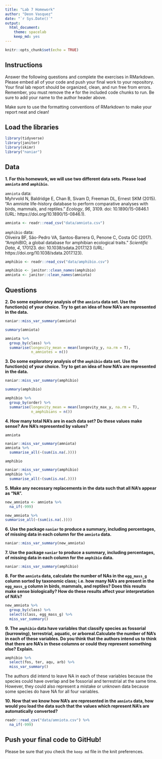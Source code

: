 ```yaml
---
title: "Lab 7 Homework"
author: "Deon Vasquez"
date: "`r Sys.Date()`"
output:
  html_document: 
    theme: spacelab
    keep_md: yes
---
```


```r
knitr::opts_chunk$set(echo = TRUE)
```

## Instructions
Answer the following questions and complete the exercises in RMarkdown. Please embed all of your code and push your final work to your repository. Your final lab report should be organized, clean, and run free from errors. Remember, you must remove the `#` for the included code chunks to run. Be sure to add your name to the author header above.  

Make sure to use the formatting conventions of RMarkdown to make your report neat and clean!  

## Load the libraries
```r
library(tidyverse)
library(janitor)
library(skimr)
library("naniar")
``` 

## Data
**1. For this homework, we will use two different data sets. Please load `amniota` and `amphibio`.**  

`amniota` data:  
Myhrvold N, Baldridge E, Chan B, Sivam D, Freeman DL, Ernest SKM (2015). “An amniote life-history
database to perform comparative analyses with birds, mammals, and reptiles.” _Ecology_, *96*, 3109.
doi: 10.1890/15-0846.1 (URL: https://doi.org/10.1890/15-0846.1).
```r
amniota <- readr::read_csv("data/amniota.csv")
```

`amphibio` data:  
Oliveira BF, São-Pedro VA, Santos-Barrera G, Penone C, Costa GC (2017). “AmphiBIO, a global database
for amphibian ecological traits.” _Scientific Data_, *4*, 170123. doi: 10.1038/sdata.2017.123 (URL:
https://doi.org/10.1038/sdata.2017.123).
```r
amphibio <- readr::read_csv("data/amphibio.csv")
```

```r
amphibio <- janitor::clean_names(amphibio)
amniota <- janitor::clean_names(amniota)
```


## Questions  
**2. Do some exploratory analysis of the `amniota` data set. Use the function(s) of your choice. Try to get an idea of how NA's are represented in the data.**  
```r
naniar::miss_var_summary(amniota)
```

```r
summary(amniota)
```
```r
amniota %>% 
  group_by(class) %>% 
  summarise(longevity_mean = mean(longevity_y, na.rm = T),
            n_amniotes = n())
```


**3. Do some exploratory analysis of the `amphibio` data set. Use the function(s) of your choice. Try to get an idea of how NA's are represented in the data.**  
```r
naniar::miss_var_summary(amphibio)
```

```r
summary(amphibio)
```
```r
amphibio %>% 
  group_by(order) %>% 
  summarise(longevity_mean = mean(longevity_max_y, na.rm = T),
            n_amphibians = n())
```


**4. How many total NA's are in each data set? Do these values make sense? Are NA's represented by values?**   

`amniota`  
```r
naniar::miss_var_summary(amniota)
amniota %>% 
  summarise_all(~(sum(is.na(.))))
```

`amphibio`  
```r
naniar::miss_var_summary(amphibio)
amphibio %>% 
  summarise_all(~(sum(is.na(.))))
```




**5. Make any necessary replacements in the data such that all NA's appear as "NA".**   
```r
new_amniota <- amniota %>% 
  na_if(-999) 
```

```r
new_amniota %>% 
summarise_all(~(sum(is.na(.))))
```


**6. Use the package `naniar` to produce a summary, including percentages, of missing data in each column for the `amniota` data.**  
```r
naniar::miss_var_summary(new_amniota)
```

**7. Use the package `naniar` to produce a summary, including percentages, of missing data in each column for the `amphibio` data.**
```r
naniar::miss_var_summary(amphibio)
```

**8. For the `amniota` data, calculate the number of NAs in the `egg_mass_g` column sorted by taxonomic class; i.e. how many NA's are present in the `egg_mass_g` column in birds, mammals, and reptiles? Does this results make sense biologically? How do these results affect your interpretation of NA's?**  
```r
new_amniota %>% 
  group_by(class) %>% 
  select(class, egg_mass_g) %>% 
  miss_var_summary()
```

**9. The `amphibio` data have variables that classify species as fossorial (burrowing), terrestrial, aquatic, or arboreal.Calculate the number of NA's in each of these variables. Do you think that the authors intend us to think that there are NA's in these columns or could they represent something else? Explain.**
```r
amphibio %>% 
  select(fos, ter, aqu, arb) %>% 
  miss_var_summary()
```

The authors did intend to leave NA in each of these variables because the species could have overlap and be fossorial and terrestrial at the same time. However, they could also represent a mistake or unknown data because some species do have NA for all four variables. 

**10. Now that we know how NA's are represented in the `amniota` data, how would you load the data such that the values which represent NA's are automatically converted?**
```r
readr::read_csv("data/amniota.csv") %>% 
  na_if(-999)
```

## Push your final code to GitHub!
Please be sure that you check the `keep md` file in the knit preferences.  
